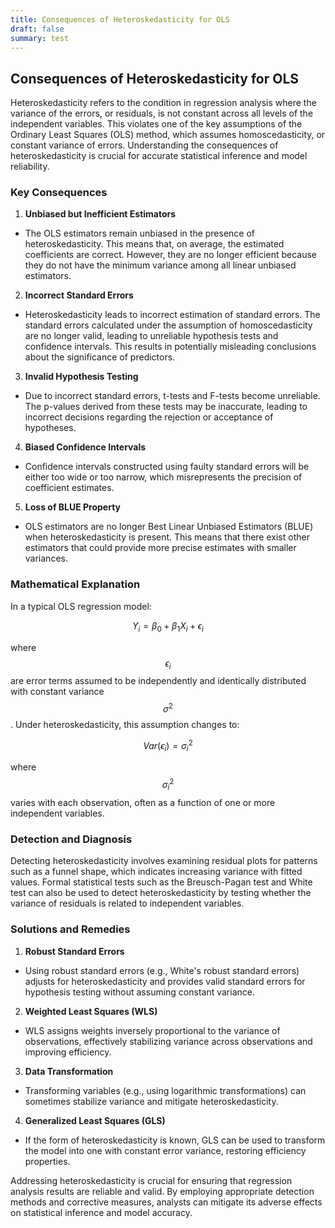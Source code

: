 ```yaml
---
title: Consequences of Heteroskedasticity for OLS
draft: false
summary: test
---
```



<TOCInline toc={props.toc} asDisclosure />

## Consequences of Heteroskedasticity for OLS

Heteroskedasticity refers to the condition in regression analysis where the variance of the errors, or residuals, is not constant across all levels of the independent variables. This violates one of the key assumptions of the Ordinary Least Squares (OLS) method, which assumes homoscedasticity, or constant variance of errors. Understanding the consequences of heteroskedasticity is crucial for accurate statistical inference and model reliability.

### **Key Consequences**

1. **Unbiased but Inefficient Estimators**

- The OLS estimators remain unbiased in the presence of heteroskedasticity. This means that, on average, the estimated coefficients are correct. However, they are no longer efficient because they do not have the minimum variance among all linear unbiased estimators.

2. **Incorrect Standard Errors**

- Heteroskedasticity leads to incorrect estimation of standard errors. The standard errors calculated under the assumption of homoscedasticity are no longer valid, leading to unreliable hypothesis tests and confidence intervals. This results in potentially misleading conclusions about the significance of predictors.

3. **Invalid Hypothesis Testing**

- Due to incorrect standard errors, t-tests and F-tests become unreliable. The p-values derived from these tests may be inaccurate, leading to incorrect decisions regarding the rejection or acceptance of hypotheses.

4. **Biased Confidence Intervals**

- Confidence intervals constructed using faulty standard errors will be either too wide or too narrow, which misrepresents the precision of coefficient estimates.

5. **Loss of BLUE Property**

- OLS estimators are no longer Best Linear Unbiased Estimators (BLUE) when heteroskedasticity is present. This means that there exist other estimators that could provide more precise estimates with smaller variances.

### **Mathematical Explanation**

In a typical OLS regression model:

$$
Y_i = \beta_0 + \beta_1 X_i + \epsilon_i
$$

where $$ \epsilon_i $$ are error terms assumed to be independently and identically distributed with constant variance $$ \sigma^2 $$. Under heteroskedasticity, this assumption changes to:

$$
Var(\epsilon_i) = \sigma_i^2
$$

where $$ \sigma_i^2 $$ varies with each observation, often as a function of one or more independent variables.

### **Detection and Diagnosis**

Detecting heteroskedasticity involves examining residual plots for patterns such as a funnel shape, which indicates increasing variance with fitted values. Formal statistical tests such as the Breusch-Pagan test and White test can also be used to detect heteroskedasticity by testing whether the variance of residuals is related to independent variables.

### **Solutions and Remedies**

1. **Robust Standard Errors**

- Using robust standard errors (e.g., White's robust standard errors) adjusts for heteroskedasticity and provides valid standard errors for hypothesis testing without assuming constant variance.

2. **Weighted Least Squares (WLS)**

- WLS assigns weights inversely proportional to the variance of observations, effectively stabilizing variance across observations and improving efficiency.

3. **Data Transformation**

- Transforming variables (e.g., using logarithmic transformations) can sometimes stabilize variance and mitigate heteroskedasticity.

4. **Generalized Least Squares (GLS)**

- If the form of heteroskedasticity is known, GLS can be used to transform the model into one with constant error variance, restoring efficiency properties.

Addressing heteroskedasticity is crucial for ensuring that regression analysis results are reliable and valid. By employing appropriate detection methods and corrective measures, analysts can mitigate its adverse effects on statistical inference and model accuracy.
